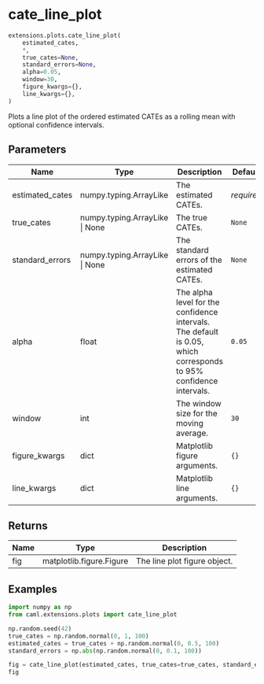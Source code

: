 # cate_line_plot { #caml.extensions.plots.cate_line_plot }

```python
extensions.plots.cate_line_plot(
    estimated_cates,
    *,
    true_cates=None,
    standard_errors=None,
    alpha=0.05,
    window=30,
    figure_kwargs={},
    line_kwargs={},
)
```

Plots a line plot of the ordered estimated CATEs as a rolling mean with optional confidence intervals.

## Parameters {.doc-section .doc-section-parameters}

| Name            | Type                           | Description                                                                                                       | Default    |
|-----------------|--------------------------------|-------------------------------------------------------------------------------------------------------------------|------------|
| estimated_cates | numpy.typing.ArrayLike         | The estimated CATEs.                                                                                              | _required_ |
| true_cates      | numpy.typing.ArrayLike \| None | The true CATEs.                                                                                                   | `None`     |
| standard_errors | numpy.typing.ArrayLike \| None | The standard errors of the estimated CATEs.                                                                       | `None`     |
| alpha           | float                          | The alpha level for the confidence intervals. The default is 0.05, which corresponds to 95% confidence intervals. | `0.05`     |
| window          | int                            | The window size for the moving average.                                                                           | `30`       |
| figure_kwargs   | dict                           | Matplotlib figure arguments.                                                                                      | `{}`       |
| line_kwargs     | dict                           | Matplotlib line arguments.                                                                                        | `{}`       |

## Returns {.doc-section .doc-section-returns}

| Name   | Type                     | Description                  |
|--------|--------------------------|------------------------------|
| fig    | matplotlib.figure.Figure | The line plot figure object. |

## Examples {.doc-section .doc-section-examples}

```python
import numpy as np
from caml.extensions.plots import cate_line_plot

np.random.seed(42)
true_cates = np.random.normal(0, 1, 100)
estimated_cates = true_cates + np.random.normal(0, 0.5, 100)
standard_errors = np.abs(np.random.normal(0, 0.1, 100))

fig = cate_line_plot(estimated_cates, true_cates=true_cates, standard_errors=standard_errors, window=5)
fig
```
